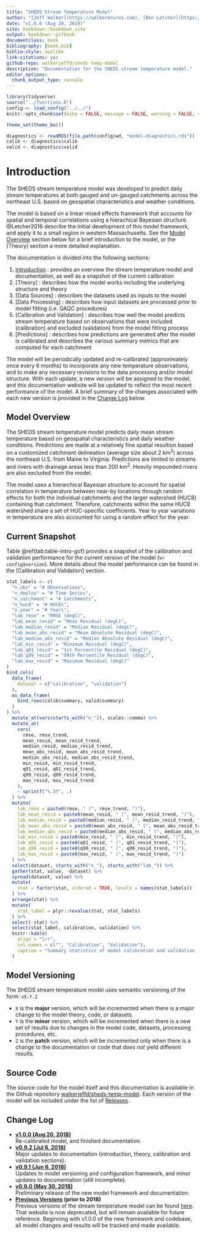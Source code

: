 ```yaml
--- 
title: "SHEDS Stream Temperature Model"
author: "[Jeff Walker](https://walkerenvres.com), [Ben Letcher](https://www.lsc.usgs.gov/?q=cafb-ben-letcher), and [Dan Hocking](https://hockinglab.weebly.com/)"
date: "v1.0.0 (Aug 20, 2018)"
site: bookdown::bookdown_site
output: bookdown::gitbook
documentclass: book
bibliography: [book.bib]
biblio-style: apalike
link-citations: yes
github-repo: walkerjeffd/sheds-temp-model
description: "Documentation for the SHEDS stream temperature model."
editor_options: 
  chunk_output_type: console
---
```


```r
library(tidyverse)
source("../functions.R")
config <- load_config("../../")
knitr::opts_chunk$set(echo = FALSE, message = FALSE, warning = FALSE, comment = NA)

theme_set(theme_bw())

diagnostics <- readRDS(file.path(config$wd, "model-diagnostics.rds"))
calib <- diagnostics$calib
valid <- diagnostics$valid
```

# Introduction {#intro}

The SHEDS stream temperature model was developed to predict daily stream temperatures at both gauged and un-gauged catchments across the northeast U.S. based on geospatial characteristics and weather conditions.

The model is based on a linear mixed effects framework that accounts for spatial and temporal correlations using a hierachical Bayesian structure. @Letcher2016 describe the initial development of this model framework, and apply it to a small region in western Massachusetts. See the [Model Overview] section below for a brief introduction to the model, or the [Theory] section a more detailed explanation.

The documentation is divided into the following sections:

1. [Introduction] : provides an overview the stream temperature model and documentation, as well as a snapshot of the current calibration
1. [Theory] : describes how the model works including the underlying structure and theory
1. [Data Sources] : describes the datasets used as inputs to the model
1. [Data Processing] : describes how input datasets are processed prior to model fitting (i.e. QAQC procedures) 
1. [Calibration and Validation] : describes how well the model predicts stream temperature based on observations that were included (calibration) and excluded (validation) from the model fitting process
1. [Predictions] : describes how predictions are generated after the model is calibrated and describes the various summary metrics that are computed for each catchment

The model will be periodically updated and re-calibrated (approximately once every 6 months) to incorporate any new temperature observations, and to make any necessary revisions to the data processing and/or model structure. With each update, a new version will be assigned to the model, and this documentation website will be updated to reflect the most recent performance of the model. A brief summary of the changes associated with each new version is provided in the [Change Log](#change-log) below.

## Model Overview

The SHEDS stream temperature model predicts daily mean stream temperature based on geospatial characteristics and daily weather conditions. Predictions are made at a relatively fine spatial resultion based on a customized catchment delineation (average size about 2 km^2^) across the northeast U.S. from Maine to Virginia. Predictions are limited to streams and rivers with drainage areas less than 200 km^2^. Heavily impounded rivers are also excluded from the model.

The model uses a hierarchical Bayesian structure to account for spatial correlation in temperature between near-by locations through random effects for both the individual catchments and the larger watershed (HUC8) containing that catchment. Therefore, catchments within the same HUC8 watershed share a set of HUC-specific coefficients. Year to year variations in temperature are also accounted for using a random effect for the year.

## Current Snapshot

Table \@ref(tab:table-intro-gof) provides a snapshot of the calibration and validation performance for the current version of the model (v`r config$version`). More details about the model performance can be found in the [Calibration and Validation] section.

```r
stat_labels <- c(
  "n_obs" = "# Observations",
  "n_deploy" = "# Time Series",
  "n_catchment" = "# Catchments",
  "n_huc8" = "# HUC8s",
  "n_year" = "# Years",
  "lab_rmse" = "RMSE (degC)",
  "lab_mean_resid" = "Mean Residual (degC)",
  "lab_median_resid" = "Median Residual (degC)",
  "lab_mean_abs_resid" = "Mean Absolute Residual (degC)",
  "lab_median_abs_resid" = "Median Absolute Residual (degC)",
  "lab_min_resid" = "Minimum Residual (degC)",
  "lab_q01_resid" = "1st Percentile Residual (degC)",
  "lab_q99_resid" = "99th Percentile Residual (degC)",
  "lab_max_resid" = "Maximum Residual (degC)"
)
bind_cols(
  data_frame(
    dataset = c("calibration", "validation")
  ),
  as_data_frame(
    bind_rows(calib$summary, valid$summary)
  )
) %>%
  mutate_at(vars(starts_with("n_")), scales::comma) %>% 
  mutate_at(
    vars(
      rmse, rmse_trend,
      mean_resid, mean_resid_trend,
      median_resid, median_resid_trend,
      mean_abs_resid, mean_abs_resid_trend,
      median_abs_resid, median_abs_resid_trend,
      min_resid, min_resid_trend,
      q01_resid, q01_resid_trend,
      q99_resid, q99_resid_trend,
      max_resid, max_resid_trend
    ),
    ~ sprintf("%.3f", .)
  ) %>% 
  mutate(
    lab_rmse = paste0(rmse, " (", rmse_trend, ")"),
    lab_mean_resid = paste0(mean_resid, " (", mean_resid_trend, ")"),
    lab_median_resid = paste0(median_resid, " (", median_resid_trend, ")"),
    lab_mean_abs_resid = paste0(mean_abs_resid, " (", mean_abs_resid_trend, ")"),
    lab_median_abs_resid = paste0(median_abs_resid, " (", median_abs_resid_trend, ")"),
    lab_min_resid = paste0(min_resid, " (", min_resid_trend, ")"),
    lab_q01_resid = paste0(q01_resid, " (", q01_resid_trend, ")"),
    lab_q99_resid = paste0(q99_resid, " (", q99_resid_trend, ")"),
    lab_max_resid = paste0(max_resid, " (", max_resid_trend, ")")
  ) %>% 
  select(dataset, starts_with("n_"), starts_with("lab_")) %>% 
  gather(stat, value, -dataset) %>% 
  spread(dataset, value) %>% 
  mutate(
    stat = factor(stat, ordered = TRUE, levels = names(stat_labels))
  ) %>% 
  arrange(stat) %>% 
  mutate(
    stat_label = plyr::revalue(stat, stat_labels)
  ) %>% 
  select(-stat) %>% 
  select(stat_label, calibration, validation) %>% 
  knitr::kable(
    align = "lrr", 
    col.names = c("", "Calibration", "Validation"),
    caption = "Summary statistics of model calibration and validation (values in parentheses denote value when temporal auto-correlation term is excluded)"
  )
```

## Model Versioning

The SHEDS stream temperature model uses semantic versioning of the form: `vX.Y.Z`

- `X` is the **major** version, which will be incremented when there is a major change to the model theory, code, or datasets.
- `Y` is the **minor** version, which will be incremented when there is a new set of results due to changes in the model code, datasets, processing procedures, etc.
- `Z` is the **patch** version, which will be incremented only when there is a change to the documentation or code that *does not* yield different results.

## Source Code

The source code for the model itself and this documentation is available in the Github repository [walkerjeffd/sheds-temp-model](https://github.com/walkerjeffd/sheds-temp-model). Each version of the model will be included under the list of  [Releases](https://github.com/walkerjeffd/sheds-temp-model/releases).

## Change Log {#change-log}

- **[v1.0.0 (Aug 20, 2018)](http://ecosheds.org/models/stream-temperature/v1.0.0/)**  
Re-calibrated model, and finished documentation.
- **[v0.9.2 (Jul 6, 2018)](http://ecosheds.org/models/stream-temperature/v0.9.2/)**  
Major updates to documentation (introduction, theory, calibration and validation sections).
- **[v0.9.1 (Jun 6, 2018)](http://ecosheds.org/models/stream-temperature/v0.9.1/)**  
Updates to model versioning and configuration framework, and minor updates to documentation (still incomplete).
- **[v0.9.0 (May 30, 2018)](http://ecosheds.org/models/stream-temperature/v0.9.0/)**  
Preliminary release of the new model framework and documentation.
- **[Previous Versions](http://conte-ecology.github.io/conteStreamTemperature_northeast/) (prior to 2018)**  
Previous versions of the stream temperature model can be found [here](http://conte-ecology.github.io/conteStreamTemperature_northeast/). That website is now deprecated, but will remain available for future reference. Beginning with v1.0.0 of the new framework and codebase, all model changes and results will be tracked and made available.

